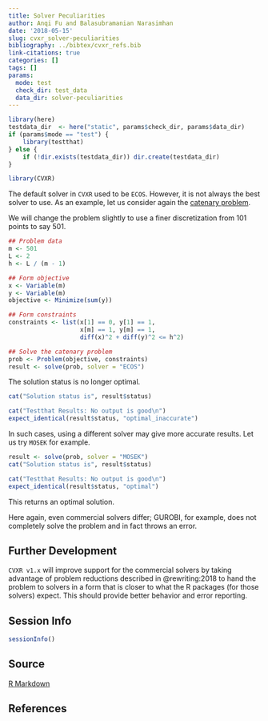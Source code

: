 ```yaml
---
title: Solver Peculiarities
author: Anqi Fu and Balasubramanian Narasimhan
date: '2018-05-15'
slug: cvxr_solver-peculiarities
bibliography: ../bibtex/cvxr_refs.bib
link-citations: true
categories: []
tags: []
params:
  mode: test
  check_dir: test_data
  data_dir: solver-peculiarities
---
```


```r
library(here)
testdata_dir  <- here("static", params$check_dir, params$data_dir) 
if (params$mode == "test") {
    library(testthat)
} else {
    if (!dir.exists(testdata_dir)) dir.create(testdata_dir)
}
```

```r
library(CVXR)
```

The default solver in `CVXR` used to be `ECOS`. However, it is not always the
best solver to use. As an example, let us consider again the [catenary
problem](/cvxr_examples/cvxr_catenary/). 

We will change the problem slightly to use a finer discretization from
101 points to say 501. 

```r
## Problem data
m <- 501
L <- 2
h <- L / (m - 1)

## Form objective
x <- Variable(m)
y <- Variable(m)
objective <- Minimize(sum(y))

## Form constraints
constraints <- list(x[1] == 0, y[1] == 1,
                    x[m] == 1, y[m] == 1,
                    diff(x)^2 + diff(y)^2 <= h^2)

## Solve the catenary problem
prob <- Problem(objective, constraints)
result <- solve(prob, solver = "ECOS")
```

The solution status is no longer optimal.

```r
cat("Solution status is", result$status)
```

```r
cat("Testthat Results: No output is good\n")    
expect_identical(result$status, "optimal_inaccurate")
```


In such cases, using a different solver may give more accurate
results. Let us try `MOSEK` for example.

```r
result <- solve(prob, solver = "MOSEK")
cat("Solution status is", result$status)
```

```r
cat("Testthat Results: No output is good\n")
expect_identical(result$status, "optimal")
```

This returns an optimal solution. 

Here again, even commercial solvers differ; GUROBI, for example, does
not completely solve the problem and in fact throws an error.


## Further Development

`CVXR v1.x` will improve support for the commercial solvers by taking
advantage of problem reductions described in @rewriting:2018 to hand
the problem to solvers in a form that is closer to what the R packages
(for those solvers) expect.  This should provide better behavior and
error reporting.

## Session Info

```r
sessionInfo()
```

## Source

[R Markdown](https://github.com/bnaras/cvxr_docs/blob/master/content/cvxr_examples/solver-peculiarities.Rmd)

## References
